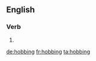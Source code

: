 
==English==

===Verb===
{{head|en|present participle}}

# {{present participle of|hob|lang=en}}

[[de:hobbing]]
[[fr:hobbing]]
[[ta:hobbing]]
